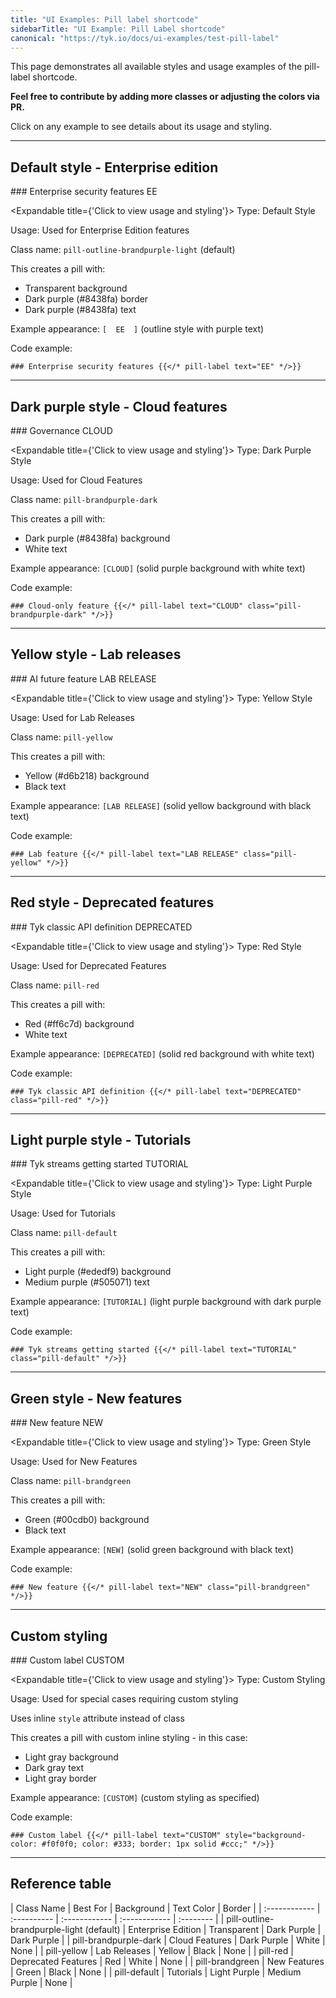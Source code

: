 ```yaml
---
title: "UI Examples: Pill label shortcode"
sidebarTitle: "UI Example: Pill Label shortcode"
canonical: "https://tyk.io/docs/ui-examples/test-pill-label"
---
```


This page demonstrates all available styles and usage examples of the pill-label shortcode.

**Feel free to contribute by adding more classes or adjusting the colors via PR.**

Click on any example to see details about its usage and styling.


---

<h2 id="enterprise-edition">Default style - Enterprise edition</h2>
### Enterprise security features <Badge variant="info">EE</Badge>

<Expandable title={'Click to view usage and styling'}>
Type: Default Style

Usage: Used for Enterprise Edition features

Class name: `pill-outline-brandpurple-light` (default)

This creates a pill with:
- Transparent background
- Dark purple (#8438fa) border
- Dark purple (#8438fa) text

Example appearance: `[  EE  ]` (outline style with purple text)

Code example:
```
### Enterprise security features {{</* pill-label text="EE" */>}}
```
</Expandable>

---

<h2 id="cloud-features">Dark purple style - Cloud features</h2>
### Governance <Badge variant="info">CLOUD</Badge>

<Expandable title={'Click to view usage and styling'}>
Type: Dark Purple Style

Usage: Used for Cloud Features

Class name: `pill-brandpurple-dark`

This creates a pill with:
- Dark purple (#8438fa) background
- White text

Example appearance: `[CLOUD]` (solid purple background with white text)

Code example:
```
### Cloud-only feature {{</* pill-label text="CLOUD" class="pill-brandpurple-dark" */>}}
```
</Expandable>

---

<h2 id="lab-releases">Yellow style - Lab releases</h2>
### AI future feature <Badge variant="warning">LAB RELEASE</Badge>

<Expandable title={'Click to view usage and styling'}>
Type: Yellow Style

Usage: Used for Lab Releases

Class name: `pill-yellow`

This creates a pill with:
- Yellow (#d6b218) background
- Black text

Example appearance: `[LAB RELEASE]` (solid yellow background with black text)

Code example:
```
### Lab feature {{</* pill-label text="LAB RELEASE" class="pill-yellow" */>}}
```
</Expandable>

---

<h2 id="deprecated-features">Red style - Deprecated features</h2>
### Tyk classic API definition <Badge variant="danger">DEPRECATED</Badge>

<Expandable title={'Click to view usage and styling'}>
Type: Red Style

Usage: Used for Deprecated Features

Class name: `pill-red`

This creates a pill with:
- Red (#ff6c7d) background
- White text

Example appearance: `[DEPRECATED]` (solid red background with white text)

Code example:
```
### Tyk classic API definition {{</* pill-label text="DEPRECATED" class="pill-red" */>}}
```
</Expandable>

---

<h2 id="tutorials">Light purple style - Tutorials</h2>
### Tyk streams getting started <Badge variant="info">TUTORIAL</Badge>

<Expandable title={'Click to view usage and styling'}>
Type: Light Purple Style

Usage: Used for Tutorials

Class name: `pill-default`

This creates a pill with:
- Light purple (#ededf9) background
- Medium purple (#505071) text

Example appearance: `[TUTORIAL]` (light purple background with dark purple text)

Code example:
```
### Tyk streams getting started {{</* pill-label text="TUTORIAL" class="pill-default" */>}}
```
</Expandable>

---

<h2 id="new-features">Green style - New features</h2>
### New feature <Badge variant="info">NEW</Badge>

<Expandable title={'Click to view usage and styling'}>
Type: Green Style

Usage: Used for New Features

Class name: `pill-brandgreen`

This creates a pill with:
- Green (#00cdb0) background
- Black text

Example appearance: `[NEW]` (solid green background with black text)

Code example:
```
### New feature {{</* pill-label text="NEW" class="pill-brandgreen" */>}}
```
</Expandable>

---

<h2 id="custom-styling">Custom styling</h2>
### Custom label <Badge variant="info">CUSTOM</Badge>

<Expandable title={'Click to view usage and styling'}>
Type: Custom Styling

Usage: Used for special cases requiring custom styling

Uses inline `style` attribute instead of class

This creates a pill with custom inline styling - in this case:
- Light gray background
- Dark gray text
- Light gray border

Example appearance: `[CUSTOM]` (custom styling as specified)

Code example:
```
### Custom label {{</* pill-label text="CUSTOM" style="background-color: #f0f0f0; color: #333; border: 1px solid #ccc;" */>}}
```
</Expandable>

---

<h2 id="reference-table">Reference table</h2>
| Class Name | Best For | Background | Text Color | Border |
| :------------ | :---------- | :------------ | :------------ | :-------- |
| pill-outline-brandpurple-light (default) | Enterprise Edition | Transparent | Dark Purple | Dark Purple |
| pill-brandpurple-dark | Cloud Features | Dark Purple | White | None |
| pill-yellow | Lab Releases | Yellow | Black | None |
| pill-red | Deprecated Features | Red | White | None |
| pill-brandgreen | New Features | Green | Black | None |
| pill-default | Tutorials | Light Purple | Medium Purple | None |
